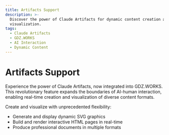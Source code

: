 ```yaml
---
title: Artifacts Support
description: >-
  Discover the power of Claude Artifacts for dynamic content creation and
  visualization.
tags:
  - Claude Artifacts
  - GDZ.WORKS
  - AI Interaction
  - Dynamic Content
---
```


# Artifacts Support

Experience the power of Claude Artifacts, now integrated into GDZ.WORKS. This revolutionary feature expands the boundaries of AI-human interaction, enabling real-time creation and visualization of diverse content formats.

Create and visualize with unprecedented flexibility:

- Generate and display dynamic SVG graphics
- Build and render interactive HTML pages in real-time
- Produce professional documents in multiple formats
